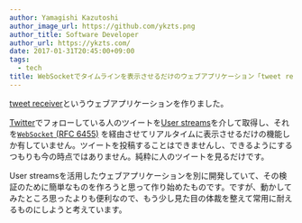 ```yaml
---
author: Yamagishi Kazutoshi
author_image_url: https://github.com/ykzts.png
author_title: Software Developer
author_url: https://ykzts.com/
date: 2017-01-31T20:45:00+09:00
tags:
  - tech
title: WebSocketでタイムラインを表示させるだけのウェブアプリケーション「tweet receiver」を作っている
---
```


[tweet receiver](https://github.com/ykzts/tweet-receiver)というウェブアプリケーションを作りました。

<!--truncate-->

[Twitter](https://twitter.com/)でフォローしている人のツイートを[User streams](https://dev.twitter.com/streaming/userstreams)を介して取得し、それを[`WebSocket` (RFC 6455)](https://tools.ietf.org/html/rfc6455) を経由させてリアルタイムに表示させるだけの機能しか有していません。ツイートを投稿することはできませんし、できるようにするつもりも今の時点ではありません。純粋に人のツイートを見るだけです。

User streamsを活用したウェブアプリケーションを別に開発していて、その検証のために簡単なものを作ろうと思って作り始めたものです。ですが、動かしてみたところ思ったよりも便利なので、もう少し見た目の体裁を整えて常用に耐えるものにしようと考えています。
